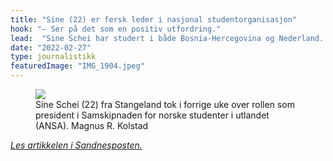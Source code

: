 ```yaml
---
title: "Sine (22) er fersk leder i nasjonal studentorganisasjon"
hook: "– Ser på det som en positiv utfordring."
lead:  "Sine Schei har studert i både Bosnia-Hercegovina og Nederland. Forrige uke ble hun president i den nasjonale organisasjonen Samskipnaden for norske studenter i utlandet (ANSA)."
date: "2022-02-27"
type: journalistikk
featuredImage: "IMG_1904.jpeg"
---
```


<figure className="large">
  <img src="IMG_1904.jpeg"/>
  <figcaption><span>Sine Schei (22) fra Stangeland tok i forrige uke over rollen som president i Samskipnaden for norske studenter i utlandet (ANSA).</span> <span>Magnus R. Kolstad</span></figcaption>
</figure>

*[Les artikkelen i Sandnesposten.](https://www.sandnesposten.no/sine-22-er-fersk-leder-ser-pa-det-som-en-positiv-utfordring/s/5-105-522957)*